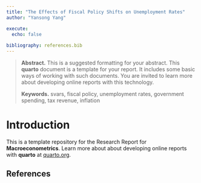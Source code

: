 ```yaml
---
title: "The Effects of Fiscal Policy Shifts on Unemployment Rates"
author: "Yansong Yang"

execute:
  echo: false
  
bibliography: references.bib
---
```


> **Abstract.** This is a suggested formatting for your abstract. This **quarto** document is a template for your report. It includes some basic ways of working with such documents. You are invited to learn more about developing online reports with this technology. 
>
> **Keywords.** svars, fiscal policy, unemployment rates, government spending, tax revenue, inflation

# Introduction

This is a template repository for the Research Report for **Macroeconometrics**. Learn more about about developing online reports with **quarto** at [quarto.org](https://quarto.org/).


## References {.unnumbered}